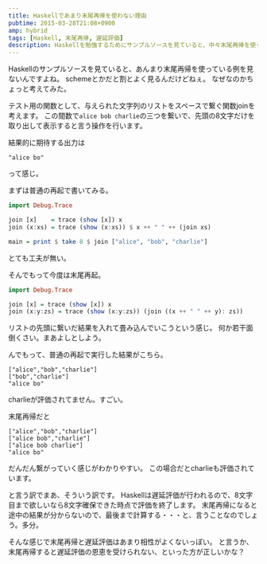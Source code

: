 ```yaml
---
title: Haskellであまり末尾再帰を使わない理由
pubtime: 2015-03-28T21:08+0900
amp: hybrid
tags: [Haskell, 末尾再帰, 遅延評価]
description: Haskellを勉強するためにサンプルソースを見ていると、中々末尾再帰を使ったコードを見かけないことに気付きました。簡単な実験をして、何故Haskellでは末尾再帰にしないのかを調べてみました。
---
```


Haskellのサンプルソースを見ていると、あんまり末尾再帰を使っている例を見ないんですよね。
schemeとかだと割とよく見るんだけどねぇ。
なぜなのかちょっと考えてみた。

テスト用の関数として、与えられた文字列のリストをスペースで繋ぐ関数joinを考えます。
この間数で`alice bob charlie`の三つを繋いで、先頭の8文字だけを取り出して表示すると言う操作を行います。

結果的に期待する出力は
```
"alice bo"
```
って感じ。

まずは普通の再起で書いてみる。
``` haskell
import Debug.Trace

join [x]    = trace (show [x]) x
join (x:xs) = trace (show (x:xs)) $ x ++ " " ++ (join xs)

main = print $ take 8 $ join ["alice", "bob", "charlie"]
```
とても工夫が無い。

そんでもって今度は末尾再起。
``` haskell
import Debug.Trace

join [x] = trace (show [x]) x
join (x:y:zs) = trace (show (x:y:zs)) (join ((x ++ " " ++ y): zs))
```
リストの先頭に繋いだ結果を入れて畳み込んでいこうという感じ。
何か若干面倒くさい。まあよしとしよう。

んでもって、普通の再起で実行した結果がこちら。
```
["alice","bob","charlie"]
["bob","charlie"]
"alice bo"
```
charlieが評価されてません。すごい。

末尾再帰だと
```
["alice","bob","charlie"]
["alice bob","charlie"]
["alice bob charlie"]
"alice bo"
```
だんだん繋がっていく感じがわかりやすい。
この場合だとcharlieも評価されています。

と言う訳でまあ、そういう訳です。
Haskellは遅延評価が行われるので、8文字目まで欲しいなら8文字確保できた時点で評価を終了します。
末尾再帰になると途中の結果が分からないので、最後まで計算する・・・と、言うことなのでしょう。多分。

そんな感じで末尾再帰と遅延評価はあまり相性がよくないっぽい。
と言うか、末尾再帰すると遅延評価の恩恵を受けられない、といった方が正しいかな？
